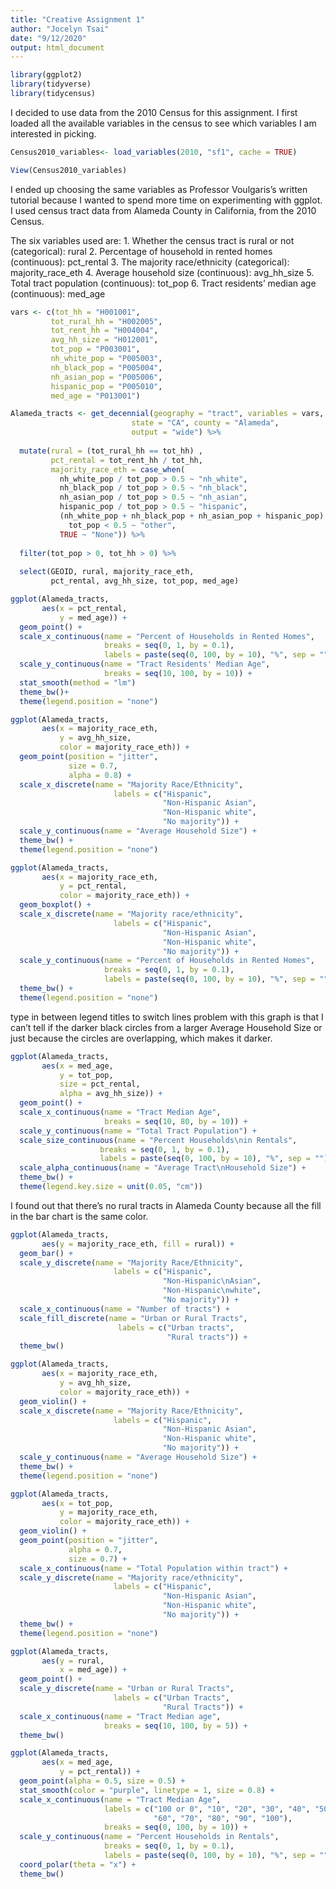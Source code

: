 ```yaml
---
title: "Creative Assignment 1"
author: "Jocelyn Tsai"
date: "9/12/2020"
output: html_document
---
```

```r
library(ggplot2)
library(tidyverse)
library(tidycensus)
```

I decided to use data from the 2010 Census for this assignment. I first loaded all the available variables in the census to see which variables I am interested in picking.
```r
Census2010_variables<- load_variables(2010, "sf1", cache = TRUE)

View(Census2010_variables)
```

I ended up choosing the same variables as Professor Voulgaris's written tutorial because I wanted to spend more time on experimenting with ggplot. I used census tract data from Alameda County in California, from the 2010 Census. 

The six variables used are:
  1. Whether the census tract is rural or not (categorical): rural
  2. Percentage of household in rented homes (continuous): pct_rental
  3. The majority race/ethnicity (categorical): majority_race_eth
  4. Average household size (continuous): avg_hh_size
  5. Total tract population (continuous): tot_pop
  6. Tract residents' median age (continuous): med_age

```r
vars <- c(tot_hh = "H001001",
         tot_rural_hh = "H002005",
         tot_rent_hh = "H004004",
         avg_hh_size = "H012001",
         tot_pop = "P003001",
         nh_white_pop = "P005003",
         nh_black_pop = "P005004",
         nh_asian_pop = "P005006",
         hispanic_pop = "P005010",
         med_age = "P013001")

Alameda_tracts <- get_decennial(geography = "tract", variables = vars,
                           state = "CA", county = "Alameda",
                           output = "wide") %>%
  
  mutate(rural = (tot_rural_hh == tot_hh) ,
         pct_rental = tot_rent_hh / tot_hh,
         majority_race_eth = case_when(
           nh_white_pop / tot_pop > 0.5 ~ "nh_white",
           nh_black_pop / tot_pop > 0.5 ~ "nh_black",
           nh_asian_pop / tot_pop > 0.5 ~ "nh_asian",
           hispanic_pop / tot_pop > 0.5 ~ "hispanic",
           (nh_white_pop + nh_black_pop + nh_asian_pop + hispanic_pop) /
             tot_pop < 0.5 ~ "other",
           TRUE ~ "None")) %>%
  
  filter(tot_pop > 0, tot_hh > 0) %>%
  
  select(GEOID, rural, majority_race_eth, 
         pct_rental, avg_hh_size, tot_pop, med_age) 
```

```r
ggplot(Alameda_tracts, 
       aes(x = pct_rental,
           y = med_age)) +
  geom_point() +
  scale_x_continuous(name = "Percent of Households in Rented Homes",
                     breaks = seq(0, 1, by = 0.1),
                     labels = paste(seq(0, 100, by = 10), "%", sep = "")) +
  scale_y_continuous(name = "Tract Residents' Median Age",
                     breaks = seq(10, 100, by = 10)) +
  stat_smooth(method = "lm")
  theme_bw()+
  theme(legend.position = "none")
```
```r
ggplot(Alameda_tracts, 
       aes(x = majority_race_eth,
           y = avg_hh_size,
           color = majority_race_eth)) +
  geom_point(position = "jitter",
             size = 0.7,
             alpha = 0.8) +
  scale_x_discrete(name = "Majority Race/Ethnicity",
                       labels = c("Hispanic",
                                  "Non-Hispanic Asian",
                                  "Non-Hispanic white",
                                  "No majority")) +
  scale_y_continuous(name = "Average Household Size") +
  theme_bw() +
  theme(legend.position = "none")
```
```r
ggplot(Alameda_tracts, 
       aes(x = majority_race_eth,
           y = pct_rental,
           color = majority_race_eth)) +
  geom_boxplot() +
  scale_x_discrete(name = "Majority race/ethnicity",
                       labels = c("Hispanic",
                                  "Non-Hispanic Asian",
                                  "Non-Hispanic white",
                                  "No majority")) +
  scale_y_continuous(name = "Percent of Households in Rented Homes",
                     breaks = seq(0, 1, by = 0.1),
                     labels = paste(seq(0, 100, by = 10), "%", sep = "")) +
  theme_bw() +
  theme(legend.position = "none")
```

type \n in between legend titles to switch lines
problem with this graph is that I can't tell if the darker black circles from a larger Average Household Size or just because the circles are overlapping, which makes it darker.

```r
ggplot(Alameda_tracts, 
       aes(x = med_age,
           y = tot_pop,
           size = pct_rental,
           alpha = avg_hh_size)) +
  geom_point() +
  scale_x_continuous(name = "Tract Median Age",
                     breaks = seq(10, 80, by = 10)) +
  scale_y_continuous(name = "Total Tract Population") +
  scale_size_continuous(name = "Percent Households\nin Rentals",
                    breaks = seq(0, 1, by = 0.1),
                    labels = paste(seq(0, 100, by = 10), "%", sep = "")) +
  scale_alpha_continuous(name = "Average Tract\nHousehold Size") +
  theme_bw() +
  theme(legend.key.size = unit(0.05, "cm"))
```

I found out that there's no rural tracts in Alameda County because all the fill in the bar chart is the same color. 

```r
ggplot(Alameda_tracts, 
       aes(y = majority_race_eth, fill = rural)) +
  geom_bar() +
  scale_y_discrete(name = "Majority Race/Ethnicity",
                       labels = c("Hispanic",
                                  "Non-Hispanic\nAsian",
                                  "Non-Hispanic\nwhite",
                                  "No majority")) +
  scale_x_continuous(name = "Number of tracts") +
  scale_fill_discrete(name = "Urban or Rural Tracts",
                        labels = c("Urban tracts",
                                   "Rural tracts")) +
  theme_bw() 
```

```r
ggplot(Alameda_tracts, 
       aes(x = majority_race_eth,
           y = avg_hh_size,
           color = majority_race_eth)) +
  geom_violin() +
  scale_x_discrete(name = "Majority Race/Ethnicity",
                       labels = c("Hispanic",
                                  "Non-Hispanic Asian",
                                  "Non-Hispanic white",
                                  "No majority")) +
  scale_y_continuous(name = "Average Household Size") +
  theme_bw() +
  theme(legend.position = "none")
```

```r
ggplot(Alameda_tracts, 
       aes(x = tot_pop,
           y = majority_race_eth,    
           color = majority_race_eth)) +
  geom_violin() +
  geom_point(position = "jitter",
             alpha = 0.7,
             size = 0.7) +
  scale_x_continuous(name = "Total Population within tract") +
  scale_y_discrete(name = "Majority race/ethnicity",
                       labels = c("Hispanic",
                                  "Non-Hispanic Asian",
                                  "Non-Hispanic white",
                                  "No majority")) +
  theme_bw() +
  theme(legend.position = "none")
```

```r
ggplot(Alameda_tracts, 
       aes(y = rural,
           x = med_age)) +
  geom_point() +
  scale_y_discrete(name = "Urban or Rural Tracts",
                       labels = c("Urban Tracts",
                                  "Rural Tracts")) +
  scale_x_continuous(name = "Tract Median age",
                     breaks = seq(10, 100, by = 5)) +
  theme_bw() 
```

```r
ggplot(Alameda_tracts, 
       aes(x = med_age,
           y = pct_rental)) +
  geom_point(alpha = 0.5, size = 0.5) +
  stat_smooth(color = "purple", linetype = 1, size = 0.8) +
  scale_x_continuous(name = "Tract Median Age",
                     labels = c("100 or 0", "10", "20", "30", "40", "50", 
                                "60", "70", "80", "90", "100"),
                     breaks = seq(0, 100, by = 10)) +
  scale_y_continuous(name = "Percent Households in Rentals",
                     breaks = seq(0, 1, by = 0.1),
                     labels = paste(seq(0, 100, by = 10), "%", sep = "")) +
  coord_polar(theta = "x") +
  theme_bw() 
```

